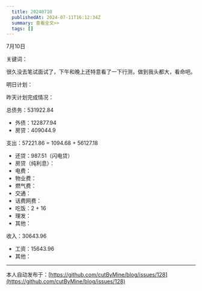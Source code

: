 ```yaml
---
  title: 20240710
  publishedAt: 2024-07-11T16:12:34Z
  summary: 查看全文>>
  tags: []
---
```


7月10日 

关键词：

很久没去笔试面试了，下午和晚上还特意看了一下行测，做到我头都大，看命吧。

明日计划：

昨天计划完成情况：

总债务：531922.84
- 外债：122877.94
- 房贷：409044.9

支出：57221.86 = 1094.68 + 56127.18
- 还贷：987.51（闪电贷）
- 房贷（纯利息）：
- 电费：
- 物业费：
- 燃气费：
- 交通：
- 话费网费：
- 吃饭：2 + 16
- 理发：
- 其他：

收入：30643.96
- 工资：15643.96
- 其他：


---
本人自动发布于：[https://github.com/cutByMine/blog/issues/128](https://github.com/cutByMine/blog/issues/128)
